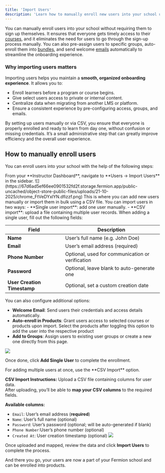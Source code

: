 ```yaml
---
title: 'Import Users'
description: 'Learn how to manually enroll new users into your school using single-user or CSV import options.'
---
```


You can manually enroll users into your school without requiring them to sign up themselves. It ensures that everyone gets timely access to their [courses](/setting-up-course/prerequisites), and it eliminates the need for users to go through the sign-up process manually. You can also pre-assign users to specific groups, auto-enroll them into [bundles](/setting-up-course/bundle), and send welcome [emails](/marketing-tools/email-marketing) automatically to streamline the onboarding experience.

### Why importing users matters

Importing users helps you maintain a **smooth, organized onboarding experience**. It allows you to:
- Enroll learners before a program or course begins.  
- Give select users access to private or internal content.  
- Centralize data when migrating from another LMS or platform.  
- Ensure a consistent experience by pre-configuring access, groups, and emails.  

By setting up users manually or via CSV, you ensure that everyone is properly enrolled and ready to learn from day one, without confusion or missing credentials. It’s a small administrative step that can greatly improve efficiency and the overall user experience.

## How to manually enroll users

You can enroll users into your school with the help of the following steps:

<Steps>

<Step title="Go to the Import Users page">
From your **Instructor Dashboard**, navigate to **Users → Import Users** in the sidebar.
![](https://67d6ad5ef66ee0901532fd2f.storage.fermion.app/public-uncached/object-store-public-files/uploads/21-10-2025/chrome_FtVeDYxlYN.dfizzf.png)  
This is where you can add new users manually or import them in bulk using a CSV file.
</Step>

<Step title="Choose your import method">
You can import users in two ways:
- **Single user import**: add one user manually.  
- **CSV import**: upload a file containing multiple user records.

</Step>

<Step title="Single User Import">
When adding a single user, fill out the following fields:

| Field | Description |
|--------|--------------|
| **Name** | User’s full name (e.g. John Doe) |
| **Email** | User’s email address (required) |
| **Phone Number** | Optional, used for communication or verification |
| **Password** | Optional, leave blank to auto-generate one |
| **User Creation Timestamp** | Optional, set a custom creation date |

You can also configure additional options:
- **Welcome Email**: Send users their credentials and access details automatically.  
- **Auto-enroll in Products**: Grant users access to selected courses or products upon import. Select the products after toggling this option to add the user into the respective product 
- **Add to Groups**: Assign users to existing user groups or create a new one directly from this page.

![](https://67d6ad5ef66ee0901532fd2f.storage.fermion.app/public-uncached/object-store-public-files/uploads/21-10-2025/chrome_UuXwDjVN9D.ezddgw.png)

Once done, click **Add Single User** to complete the enrollment.

</Step>

<Step title="CSV Import">
For adding multiple users at once, use the **CSV Import** option.

**CSV Import Instructions:**
Upload a CSV file containing columns for user data.  
After uploading, you’ll be able to **map your CSV columns** to the required fields.

**Available columns:**
- `Email`: User’s email address (**required**)  
- `Name`: User’s full name (optional)  
- `Password`: User’s password (optional; will be auto-generated if blank)  
- `Phone Number`:User’s phone number (optional)  
- `Created At`: User creation timestamp (optional)
![](https://67d6ad5ef66ee0901532fd2f.storage.fermion.app/public-uncached/object-store-public-files/uploads/21-10-2025/chrome_YDq8BO9FJV.fffpcx.png)

Once uploaded and mapped, review the data and click **Import Users** to complete the process.

</Step>

</Steps>

And there you go, your users are now a part of your Fermion school and can be enrolled into products.